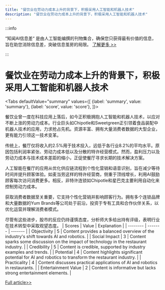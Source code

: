 ```yaml
---
title: "餐饮业在劳动力成本上升的背景下，积极采用人工智能和机器人技术"
description: "餐饮业在劳动力成本上升的背景下，积极采用人工智能和机器人技术"
---
```



:::info

“知闻AI信息差“ 是由人工智能编撰的刊物集合，确保您只获得最有价值的信息，旨在助您消除信息差，突破信息茧房的局限。  [了解更多 >>](/)

:::

# 餐饮业在劳动力成本上升的背景下，积极采用人工智能和机器人技术


<Tabs
	defaultValue="summary"
	values={[
	{label: 'summary', value: 'summary'},
	{label: 'score', value: 'score'},
]}>
<TabItem value="summary">


餐饮业曾一度在科技应用上落后，如今正积极拥抱人工智能和机器人技术，以应对不断上涨的劳动力成本。行业巨头如Chipotle和Sweetgreen正引领着食品装配中机器人技术的应用，力求抢占先机。资源丰富、拥有大量消费者数据的大型企业，更有能力引领这一技术变革。

传统上，餐厅仅将收入的2.5%用于技术投入，远低于各行业8.2%的平均水平。原因包括利润率紧张、劳动力成本低以及分散的特许经营模式。然而，盈利压力以及劳动力成本与技术成本差距的缩小，正促使餐厅寻求长期的技术解决方案。

人工智能在餐厅的应用从优化供应链流程到个性化营销和语音识别，旨在减少等待时间并提升顾客体验。如麦当劳这样的特许经营商，侧重于顶线增长，利用AI鼓励顾客每次访问消费更多。相反，非特许连锁如Chipotle和星巴克主要利用自动化来控制劳动力成本。

获取消费者数据至关重要，它支持个性化营销并影响顾客行为。拥有多个连锁品牌和大量数据的Yum Brands等公司处于前沿，投资于专有工具和合作伙伴关系，以优化运营并理解消费者模式。

尽管有这些进步，股市的反应仍持谨慎态度，分析师大多给出持有评级，表明行业在技术转型中采取观望态度。
</TabItem>
<TabItem value="score">
	| Scores     | Value   | Explanation |
	| -------- | ------- | ------- |
	| Objectivity  | 5    | Content provides a balanced overview of the industry's shift towards AI and robotics.    |
	| Social Impact | 3     | Content sparks some discussion on the impact of technology in the restaurant industry.    |
	| Credibility    | 5    | Content is credible, supported by industry examples and trends.    |
	| Potential    | 4    | Content highlights significant potential for AI and robotics to transform the restaurant industry.    |
	| Practicality    | 4    | Content discusses practical applications of AI and robotics in restaurants.    |
	| Entertainment Value    | 2    | Content is informative but lacks strong entertainment elements.    |
</TabItem>
</Tabs>

[Full article>>](https://www.cnbc.com/2024/06/04/these-restaurants-are-taking-the-lead-on-ai-and-robots-what-it-means-for-their-stocks.html)
